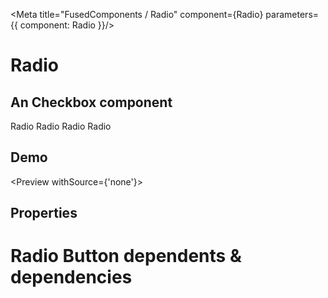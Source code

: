 
<Meta title="FusedComponents / Radio" component={Radio} parameters={{ component: Radio }}/>

# Radio

## An Checkbox component 

<Preview>
      <Radio>Radio</Radio>
       <Radio checked>Radio</Radio>
           <Radio inError>Radio</Radio>
       <Radio inWarning>Radio</Radio>
</Preview>


## Demo 

<Preview withSource={'none'}>
      <RadioDemo/>
</Preview>

## Properties

<Props of={Radio} />

# Radio Button dependents & dependencies
<DependenciesTable titleDependencies='Dependencies' titleDependents='Dependents' of={Radio} />

